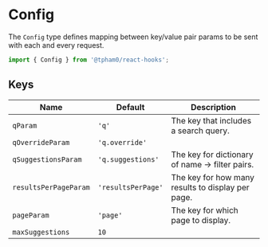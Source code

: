 
<SEO
  title="Config"
  scope="Classes"
  description="The Config type defines mapping between key/value pair param to be sent with each and every request."
/>

# Config

The `Config` type defines mapping between key/value pair params to be sent with each and every request.

```js
import { Config } from '@tpham0/react-hooks';
```

## Keys

| Name                  | Default            | Description                                       |
| --------------------- | ------------------ | ------------------------------------------------- |
| `qParam`              | `'q'`              | The key that includes a search query.             |
| `qOverrideParam`      | `'q.override'`     |                                                   |
| `qSuggestionsParam`   | `'q.suggestions'`  | The key for dictionary of name -> filter pairs.   |
| `resultsPerPageParam` | `'resultsPerPage'` | The key for how many results to display per page. |
| `pageParam`           | `'page'`           | The key for which page to display.                |
| `maxSuggestions`      | `10`               |                                                   |
